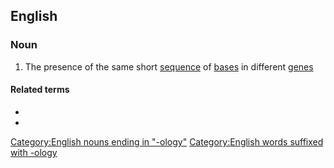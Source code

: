 ==English==

===Noun===
{{en-noun|microhomologies}}

# {{lb|en|genetics}} The presence of the same short [[sequence]] of [[base]]s in different [[gene]]s

====Related terms====
* {{l|en|homology}}
* {{l|en|microhomologous}}
[[Category:English nouns ending in "-ology"]]
[[Category:English words suffixed with -ology]]